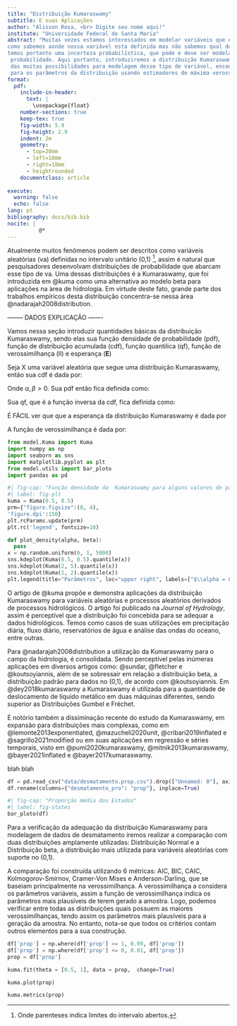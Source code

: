 ```yaml
---
title: "Distribuição Kumaraswamy"
subtitle: E suas Aplicações
author: "Alisson Rosa, <br> Digite seu nome aqui!"
institute: "Universidade Federal de Santa Maria"
abstract: "Muitas vezes estamos interessados em modelar variáveis que estão definidas   entre zero e um,
como sabemos aonde nossa variável esta definida mas não sabemos qual dos valores será observado,
temos portanto uma incerteza probabilística, que pode e deve ser modelada por medidas de
 probabilidade. Aqui portanto, introduziremos a distribuição Kumaraswamy, que é uma
 das muitas possibilidades para modelagem desse tipo de variável, encontraremos estimativas 
 para os parâmetros da distribuição usando estimadores de máxima verossimilhança blah blah."
format: 
  pdf:
    include-in-header: 
      text: |
        \usepackage{float}
    number-sections: true
    keep-tex: true
    fig-width: 5.9
    fig-height: 2.9
    indent: 2m
    geometry:
      - top=20mm
      - left=18mm
      - right=18mm
      - heightrounded
    documentclass: article
      
execute:
  warning: false
  echo: false
lang: pt
bibliography: docs/bib.bib
nocite: |
          @*
---
```



\section{\centering Introdução}

Atualmente muitos fenômenos podem ser descritos como variáveis aleatórias (va) definidas no intervalo unitário (0,1) ^[Onde parenteses indica limites  do intervalo abertos.], assim é natural que pesquisadores desenvolvam distribuições de probabilidade que abarcam esse tipo de va. Uma dessas distribuições é a Kumaraswamy, que foi introduzida em @kuma como uma alternativa ao
modelo beta para aplicações na ́area de hidrologia. Em virtude deste fato, grande parte dos trabalhos
empíricos desta distribuição concentra-se nessa área @nadarajah2008distribution.

-------- DADOS EXPLICAÇÃO -------


\section{\centering A distribuição Kumaraswamy}

Vamos nessa seção introduzir quantidades básicas da distribuição Kumaraswamy, sendo elas sua função densidade de probabilidade (pdf), função de distribuição acumulada (cdf), função quantilica (qf), função de verossimilhança (ll) e esperança (**E**)

\subsection{Quantidade Básicas}

Seja X uma variável aleatória que segue uma distribuição Kumaraswamy, então sua cdf é dada por:

\begin{align}
F(x;\alpha, \beta) = 1 - (1 - x^\alpha)^\beta,  \quad 0 < x< 1
\end{align}

Onde $\alpha, \beta > 0$. Sua pdf então fica definida como:

\begin{align}
f(x;\alpha, \beta) = \dfrac{dF}{dx} =\alpha\beta x^{\alpha - 1}(1 - x^\alpha)^{\beta  - 1}, \quad 0 < x< 1
\end{align}

Sua qf, que é  a função inversa da cdf, fica definida como:

\begin{align}
Q(u;\alpha, \beta) = \bigg(1 - (1 - u)^{1/\beta}\bigg)^{\dfrac{1}{\alpha}}, \quad 0<u<1
\end{align}

É FÁCIL ver que que a esperança da distribuição Kumaraswamy é dada por  

\begin{align}
\text{E}(X) = \dfrac{\beta\Gamma\bigg(1 + \dfrac{1}{\alpha}\bigg)\Gamma(\beta)}{\Gamma\bigg(1 + \dfrac{1}{\alpha} + \beta\bigg)}
\end{align}

A função de verossimilhança é dada por:

\begin{align}
L(\alpha, \beta; x) = \prod_{i=1}^{n}f(x;\alpha, \beta) = \alpha^n \beta^n \prod_{i=1}^{n}x_i^{\alpha - 1}\prod_{i=1}^{n}(1-x_i^{\alpha})^{\beta-1}
\end{align}

```python
from model.Kuma import Kuma
import numpy as np
import seaborn as sns
import matplotlib.pyplot as plt
from model.utils import bar_ploto
import pandas as pd

```
```python
#| fig-cap: "Função densidade da  Kumaraswamy para alguns valores de parâmetros"
#| label: fig-plt
kuma = Kuma(0.5, 0.5)
prm={"figure.figsize":(8, 4),
'figure.dpi':150}
plt.rcParams.update(prm)
plt.rc('legend', fontsize=10)

def plot_density(alpha, beta):
  pass
x = np.random.uniform(0, 1, 5000)
sns.kdeplot(Kuma(0.5, 0.5).quantile(x))
sns.kdeplot(Kuma(2, 5).quantile(x))
sns.kdeplot(Kuma(1, 2).quantile(x))
plt.legend(title="Parâmetros", loc="upper right", labels=["$\\alpha = 0.5, \\beta = 0.5$","$\\alpha = 2, \\beta = 5$", "$\\alpha = 1, \\beta = 2$"]);
```
\subsection{Aplicações e Revisão Bibliográfica}

O artigo de @kuma propõe e demonstra aplicações da distribuição Kumaraswamy para variáveis 
aleatórias e processos aleatórios derivados de processos hidrológicos. O artigo foi publicado 
na *Journal of Hydrology*, assim é perceptível que a distribuição foi concebida para se adequar
a dados hidrológicos. Temos como casos de suas utilizações em precipitação diária, fluxo diário, 
reservatórios de água e análise das ondas do oceano, entre outras.

Para @nadarajah2008distribution a utilização da Kumaraswamy para o campo da hidrologia, é 
consolidada. Sendo perceptível pelas inúmeras aplicações em diversos artigos como: @sundar, 
@fletcher e @koutsoyiannis, além de se sobressair em relação a distribuição beta, a distribuição 
padrão para dados no (0,1), de acordo com @koutsoyiannis. Em @dey2018kumaraswamy a Kumaraswamy é 
utilizada para a quantidade de deslocamento de líquido metálico em duas máquinas diferentes, 
sendo superior as Distribuições Gumbel e Fréchet.

É notório também a dissiminação recente do estudo da Kumaraswamy, em expansão para distribuições 
mais complexas, como em @lemonte2013exponentiated, @mazucheli2020unit, @cribari2019inflated e 
@sagrillo2021modified ou em suas aplicações em regressão e séries temporais, visto em 
@pumi2020kumaraswamy, @mitnik2013kumaraswamy, @bayer2021inflated e @bayer2017kumaraswamy.



\section{\centering Análise Inicial}
blah blah

```python
df = pd.read_csv("data/desmatamento.prop.csv").drop(["Unnamed: 0"], axis=1)
df.rename(columns={"desmatamento_pro": "prop"}, inplace=True)
```

\subsection{Apresentação dos dados}

```python
#| fig-cap: "Proporção média dos Estados"
#| label: fig-states
bar_ploto(df)


```

\subsection{Medidas Básicas}


\section{\centering Ajuste do Modelo}
Para a verificação da adequação da distribuição Kumaraswamy para modelagem de dados de desmatamento
iremos realizar a comparação com duas distribuições amplamente utilizadas: Distribuição Normal e a 
Distribuição beta, a distribuição mais utilizada para variáveis aleatórias com suporte no (0,1). 

A comparação foi construída utilizando 6 métricas: AIC, BIC, CAIC, Kolmogorov-Smirnov, 
Cramer-Von Mises e Anderson-Darling, que se baseiam principalmente na verossimilhança.
A verossimilhança a considera os parâmetros variáveis, assim a função de verossimilhança indica os
parâmetros mais plausíveis de terem gerado a amostra. Logo, podemos verificar entre todas as 
distribuições quais possuem as maiores verossimilhanças, tendo assim os parâmetros mais plausíveis 
para a geração da amostra. No entanto, nota-se que todos os critérios contam outros elementos para 
a sua construção.  

```python
df['prop'] = np.where(df['prop'] >= 1, 0.99, df['prop'])
df['prop'] = np.where(df['prop'] <= 0, 0.01, df['prop'])
prop = df['prop']

kuma.fit(theta = [0.5, 1], data = prop,  change=True)

kuma.plot(prop)

kuma.metrics(prop)

```


\section{\centering Conclusão}


\section{\centering Referências}